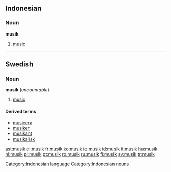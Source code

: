 {{see|Musik}}

==Indonesian==
===Noun===
'''musik'''
# [[music]]

[[Category:Indonesian language]]
[[Category:Indonesian nouns]]

----
==Swedish==

===Noun===
{{sv-noun-unc-irreg-c|2=musiken}}
'''musik''' {{c}} (''uncountable'')
# {{sv-music}} [[music]]

====Derived terms====
* [[musicera]]
* [[musiker]]
* [[musikant]]
* [[musikalisk]]

[[ast:musik]]
[[el:musik]]
[[fr:musik]]
[[ko:musik]]
[[io:musik]]
[[id:musik]]
[[it:musik]]
[[hu:musik]]
[[nl:musik]]
[[pl:musik]]
[[pt:musik]]
[[ro:musik]]
[[ru:musik]]
[[fi:musik]]
[[sv:musik]]
[[tr:musik]]